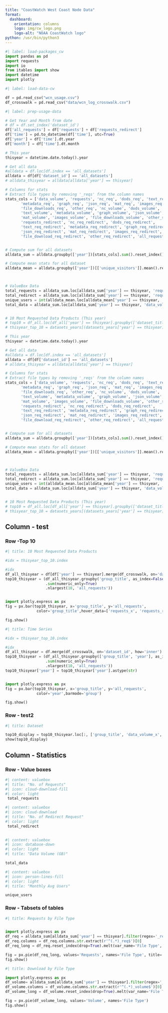 ```yaml
---
title: "CoastWatch West Coast Node Data"
format: 
  dashboard:
    orientation: columns
    logo: img/cw_logo.png
    logo-alt: "NOAA CoastWatch logo"
python: /usr/bin/python3 
---
```


```python
#| label: load-packages_cw
import pandas as pd
import requests
import io
from itables import show
import datetime
import plotly 
```

```python
#| label: load-data-cw

df = pd.read_csv("wcn_usage.csv")
df_crosswalk = pd.read_csv("data/wcn_log_crosswalk.csv")
```

```python
#| label: prep-usage-data

# Get Year and Month from date
# df = df.set_index('dataset_id')
df['all_requests'] = df['requests'] + df['requests_redirect']
df['time'] = pd.to_datetime(df['time'], utc=True)
df['year'] = df['time'].dt.year
df['month'] = df['time'].dt.month
```
```python
# This year
thisyear = datetime.date.today().year

# Get all data
#alldata = df.loc[df.index == 'all_datasets']
alldata = df[df['dataset_id'] == 'all_datasets']
# alldata_thisyear = alldata[alldata['year'] == thisyear]

# Columns for stats
# Extract file types by removing '_reqs' from the column names
stats_cols = ['data_volume', 'requests', 'nc_req', 'dods_req', 'text_req',
       'metadata_req', 'graph_req', 'json_req', 'mat_req', 'images_req',
       'file_downloads_req', 'other_req', 'nc_volume', 'dods_volume',
       'text_volume', 'metadata_volume', 'graph_volume', 'json_volume',
       'mat_volume', 'images_volume', 'file_downloads_volume', 'other_size',
       'requests_redirect', 'nc_req_redirect', 'dods_req_redirect',
       'text_req_redirect', 'metadata_req_redirect', 'graph_req_redirect',
       'json_req_redirect', 'mat_req_redirect', 'images_req_redirect',
       'file_download_req_redirect', 'other_req_redirect', 'all_requests']


# Compute sum for all datasets
alldata_sum = alldata.groupby(['year'])[stats_cols].sum().reset_index()

# Compute mean stats for all dataset
alldata_mean = alldata.groupby(['year'])[['unique_visitors']].mean().reset_index()



# ValueBox Data
total_requests = alldata_sum.loc[alldata_sum['year'] == thisyear, 'requests'].iloc[0]
total_redirect = alldata_sum.loc[alldata_sum['year'] == thisyear, 'requests_redirect'].iloc[0]
unique_users = int(alldata_mean.loc[alldata_mean['year'] == thisyear, 'unique_visitors'].iloc[0])
total_data = alldata_sum.loc[alldata_sum['year'] == thisyear, 'data_volume'].iloc[0]


# 10 Most Requested Data Products (This year)
# top10 = df_all.loc[df_all['year'] == thisyear].groupby(['dataset_title'])['requests'].sum().reset_index()
# thisyear_top_10 = datasets_years[(datasets_years['year'] == thisyear) & (datasets_years['dataset_id'] != 'all_datasets')].nlargest(10, 'all_requests')
```

```python
# This year
thisyear = datetime.date.today().year

# Get all data
#alldata = df.loc[df.index == 'all_datasets']
alldata = df[df['dataset_id'] == 'all_datasets']
# alldata_thisyear = alldata[alldata['year'] == thisyear]

# Columns for stats
# Extract file types by removing '_reqs' from the column names
stats_cols = ['data_volume', 'requests', 'nc_req', 'dods_req', 'text_req',
       'metadata_req', 'graph_req', 'json_req', 'mat_req', 'images_req',
       'file_downloads_req', 'other_req', 'nc_volume', 'dods_volume',
       'text_volume', 'metadata_volume', 'graph_volume', 'json_volume',
       'mat_volume', 'images_volume', 'file_downloads_volume', 'other_size',
       'requests_redirect', 'nc_req_redirect', 'dods_req_redirect',
       'text_req_redirect', 'metadata_req_redirect', 'graph_req_redirect',
       'json_req_redirect', 'mat_req_redirect', 'images_req_redirect',
       'file_download_req_redirect', 'other_req_redirect', 'all_requests']


# Compute sum for all datasets
alldata_sum = alldata.groupby(['year'])[stats_cols].sum().reset_index()

# Compute mean stats for all dataset
alldata_mean = alldata.groupby(['year'])[['unique_visitors']].mean().reset_index()



# ValueBox Data
total_requests = alldata_sum.loc[alldata_sum['year'] == thisyear, 'requests'].iloc[0]
total_redirect = alldata_sum.loc[alldata_sum['year'] == thisyear, 'requests_redirect'].iloc[0]
unique_users = int(alldata_mean.loc[alldata_mean['year'] == thisyear, 'unique_visitors'].iloc[0])
total_data = alldata_sum.loc[alldata_sum['year'] == thisyear, 'data_volume'].iloc[0]


# 10 Most Requested Data Products (This year)
# top10 = df_all.loc[df_all['year'] == thisyear].groupby(['dataset_title'])['requests'].sum().reset_index()
# thisyear_top_10 = datasets_years[(datasets_years['year'] == thisyear) & (datasets_years['dataset_id'] != 'all_datasets')].nlargest(10, 'all_requests')
```

## Column - test {width=65%}

### Row -Top 10 {height=100% .tabset}
```python
#| title: 10 Most Requested Data Products

#idx = thisyear_top_10.index

#idx
df_all_thisyear = df[df['year'] == thisyear].merge(df_crosswalk, on='dataset_id', how='inner')
top10_thisyear = (df_all_thisyear.groupby('group_title', as_index=False)
                  .sum(numeric_only=True)
                  .nlargest(10, 'all_requests'))


import plotly.express as px
fig = px.bar(top10_thisyear, x='group_title', y='all_requests', 
              color='group_title',hover_data=['requests_x', 'requests_redirect'] )

fig.show()
```


```python
#| title: Time Series

#idx = thisyear_top_10.index

#idx
df_all_thisyear = df.merge(df_crosswalk, on='dataset_id', how='inner')
top10_thisyear = (df_all_thisyear.groupby(['group_title', 'year'], as_index=False)
                  .sum(numeric_only=True)
                  .nlargest(10, 'all_requests'))
top10_thisyear['year'] = top10_thisyear['year'].astype(str)


import plotly.express as px
fig = px.bar(top10_thisyear, x='group_title', y='all_requests', 
              color='year',barmode='group')

fig.show()
```

### Row - test2 {height=40%}
```python
#| title: Dataset

top10_display = top10_thisyear.loc[:, ['group_title', 'data_volume_x', 'unique_visitors', 'requests_x', 'requests_redirect']].reset_index(drop=True)
show(top10_display)
```

## Column - Statistics {width=35%}

### Row - Value boxes {height=30%}


```python
#| content: valuebox
#| title: "No. of Requests"
#| icon: cloud-download-fill
#| color: light
 total_requests

```

```python
#| content: valuebox
#| icon: cloud-download
#| title: "No. of Redirect Request"
#| color: light
 total_redirect
 
```

```python
#| content: valuebox
#| icon: database-down
#| color: light
#| title: "Data Volume (GB)"

total_data

```

```python
#| content: valuebox
#| icon: person-lines-fill
#| color: light
#| title: "Monthly Avg Users"

unique_users
```


 

### Row - Tabsets of tables {height=70% .tabset}



```python
#| title: Requests by File Type


import plotly.express as px
df_req = alldata_sum[alldata_sum['year'] == thisyear].filter(regex='_req$')
df_req.columns = df_req.columns.str.extract(r'^(.*)_req$')[0]
df_req_long = df_req.reset_index(drop=True).melt(var_name='File Type', value_name='Requests')

fig = px.pie(df_req_long, values='Requests', names='File Type', title='Request by file type')
fig.show()


```


```python
#| title: Download by File Type

import plotly.express as px
df_volume= alldata_sum[alldata_sum['year'] == thisyear].filter(regex='_volume$')
df_volume.columns = df_volume.columns.str.extract(r'^(.*)_volume$')[0]
df_volume_long = df_volume.reset_index(drop=True).melt(var_name='File Type', value_name='Volume')

fig = px.pie(df_volume_long, values='Volume', names='File Type')
fig.show()



```



